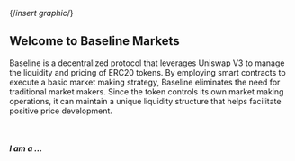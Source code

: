 

{/*insert graphic*/}

## Welcome to Baseline Markets
Baseline is a decentralized protocol that leverages Uniswap V3 to manage the liquidity and pricing of ERC20 tokens. By employing smart contracts to execute a basic market making strategy, Baseline eliminates the need for traditional market makers. Since the token controls its own market making operations, it can maintain a unique liquidity structure that helps facilitate positive price development.

&nbsp;
&nbsp;

##### I am a ...

<Cards>
    <Card title="📈 ・ Trader" href="/wtf" style={{backgroundColor: 'black', padding: '0.8rem'}} />
    <Card title="🤝 ・ Founder" href="/launching" style={{backgroundColor: 'black', padding: '0.8rem'}} />
    <Card title="🏦 ・ Investor" href="/growth" style={{backgroundColor: 'black', padding: '0.8rem'}} />
</Cards>
